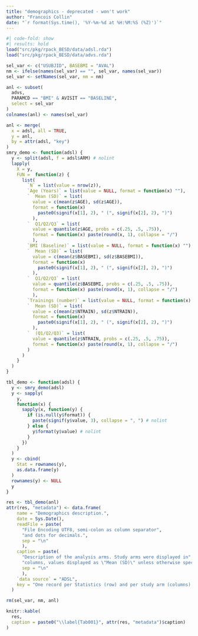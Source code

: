 ```yaml
---
title: "demographics - deprecated - won't work"
author: "Francois Collin"
date: "`r format(Sys.time(), '%Y-%m-%d at %H:%M:%S (%Z)')`"
---
```


```r
#| code-fold: show
#| results: hold
load("src/pkg/rpack_BESD/data/adsl.rda")
load("src/pkg/rpack_BESD/data/advs.rda")

```

```r
sel_var <- c("USUBJID", BASEBMI = "AVAL")
nm <- ifelse(names(sel_var) == "", sel_var, names(sel_var))
sel_var <- setNames(sel_var, nm = nm)

anl <- subset(
  advs,
  PARAMCD == "BMI" & AVISIT == "BASELINE",
  select = sel_var
)
colnames(anl) <- names(sel_var)

anl <- merge(
  x = adsl, all = TRUE,
  y = anl,
  by = attr(adsl, "key")
)
smry_demo <- function(adsl) {
  y <- split(adsl, f = adsl$ARM) # nolint
  lapply(
    X = y,
    FUN =  function(z) {
      list(
        `N` = list(value = nrow(z)),
        `Age (Years)` = list(value = NULL, format = function(x) ""),
        `  Mean (SD)` = list(
          value = c(mean(z$AGE), sd(z$AGE)),
          format = function(x)
            paste0(signif(x[1], 2), " (", signif(x[2], 2), ")")
          ),
        `  Q1/Q2/Q3` = list(
          value = quantile(z$AGE, probs = c(.25, .5, .75)),
          format = function(x) paste(round(x, 1), collapse = "/")
          ),
        `BMI (Baseline)` = list(value = NULL, format = function(x) ""),
        `  Mean (SD)` = list(
          value = c(mean(z$BASEBMI), sd(z$BASEBMI)),
          format = function(x)
            paste0(signif(x[1], 2), " (", signif(x[2], 2), ")")
          ),
        `  Q1/Q2/Q3` = list(
          value = quantile(z$BASEBMI, probs = c(.25, .5, .75)),
          format = function(x) paste(round(x, 1), collapse = "/")
          ),
        `Trainings (number)` = list(value = NULL, format = function(x) ""),
        `  Mean (SD)` = list(
          value = c(mean(z$NTRAIN), sd(z$NTRAIN)),
          format = function(x)
            paste0(signif(x[1], 2), " (", signif(x[2], 2), ")")
          ),
        `  (Q1/Q2/Q3)` = list(
          value = quantile(z$NTRAIN, probs = c(.25, .5, .75)),
          format = function(x) paste(round(x, 1), collapse = "/")
        )
      )
    }
  )
}

tbl_demo <- function(adsl) {
  y <- smry_demo(adsl)
  y <- sapply(
    y,
    function(x) {
      sapply(x, function(y) {
        if (is.null(y$format)) {
          paste(signif(y$value, 3), collapse = ", ") # nolint
        } else {
          y$format(y$value) # nolint
        }
      })
    }
  )
  y <- cbind(
    Stat = rownames(y),
    as.data.frame(y)
  )
  rownames(y) <- NULL
  y
}

res <- tbl_demo(anl)
attr(res, "metadata") <- data.frame(
    name = "Demographics description.",
    date = Sys.Date(),
    readFile = paste(
      "File Encoding UTF8, semi-colon as column separator",
      "and dots for decimals.",
      sep = "\n"
      ),
    caption = paste(
      "Description of the analysis arms. Study arms were displayed in",
      "columns, values displayed as \"Mean (SD)\" unless otherwise specified.",
      sep = "\n"
      ),
    `data source` = "ADSL",
    key = "One record per Statistics (row) and per study arm (columns)."
  )

rm(sel_var, nm, anl)
```

```r
knitr::kable(
  res,
  caption = paste0("\\label{Tab001}", attr(res, "metadata")$caption)
)
```
